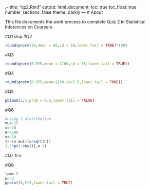 ,--
title: "qz2.Rmd"
output: 
        html_document:
                toc: true
                toc_float: true
                number_sections: false
                theme: darkly
---
# About 

This file documents the work process to complete Quiz 2 in Statistical Inferences on Coursera 

#Q1 
skip
#Q2 
```r
round(pnorm(70,mean = 80,sd = 10,lower.tail = TRUE)*100)
```

#Q3 
```r
round(qnorm(0.975,mean = 1100,sd = 75,lower.tail = TRUE))
```

#Q4
```r
round(qnorm(0.975,mean=1100,sd=7.5,lower.tail = TRUE))
```

#Q5
```r
pbinom(3,5,prob = 0.5,lower.tail = FALSE)
```

#Q6
```r
#using t distribution
mu<-15
s<-10
n<-100
x<-14
t<-(x-mu)/(s/sqrt(n))
1-2*pt(-abs(t),n-1)


```

#Q7
0.5 

#Q8
```r
lam<-5
n<-3
ppois(10,5*3,lower.tail = TRUE)
```


